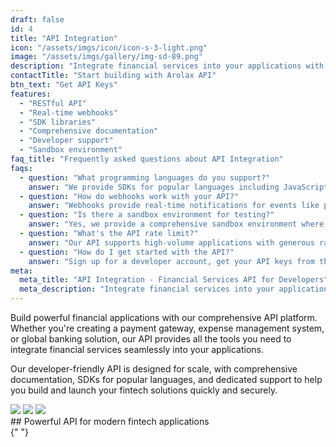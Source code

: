 ```yaml
---
draft: false
id: 4
title: "API Integration"
icon: "/assets/imgs/icon/icon-s-3-light.png"
image: "/assets/imgs/gallery/img-sd-89.png"
description: "Integrate financial services into your applications with our robust API. Build powerful fintech solutions with real-time data."
contactTitle: "Start building with Arolax API"
btn_text: "Get API Keys"
features:
  - "RESTful API"
  - "Real-time webhooks"
  - "SDK libraries"
  - "Comprehensive documentation"
  - "Developer support"
  - "Sandbox environment"
faq_title: "Frequently asked questions about API Integration"
faqs:
  - question: "What programming languages do you support?"
    answer: "We provide SDKs for popular languages including JavaScript, Python, Java, PHP, Ruby, and Go. Our RESTful API can be integrated with any language that supports HTTP requests."
  - question: "How do webhooks work with your API?"
    answer: "Webhooks provide real-time notifications for events like payment confirmations, account updates, and transaction status changes. You can configure webhook endpoints to receive instant updates."
  - question: "Is there a sandbox environment for testing?"
    answer: "Yes, we provide a comprehensive sandbox environment where you can test all API endpoints without processing real transactions. This allows you to develop and test your integration safely."
  - question: "What's the API rate limit?"
    answer: "Our API supports high-volume applications with generous rate limits. Enterprise customers get dedicated infrastructure with custom rate limits based on their specific needs."
  - question: "How do I get started with the API?"
    answer: "Sign up for a developer account, get your API keys from the dashboard, and start with our comprehensive documentation and code examples. Our developer support team is available to help."
meta:
  meta_title: "API Integration - Financial Services API for Developers"
  meta_description: "Integrate financial services into your applications with our robust API. Real-time data, webhooks, and comprehensive SDKs. Build powerful fintech solutions."
---
```


Build powerful financial applications with our comprehensive API platform. Whether you're creating a payment gateway, expense management system, or global banking solution, our API provides all the tools you need to integrate financial services seamlessly into your applications.

Our developer-friendly API is designed for scale, with comprehensive documentation, SDKs for popular languages, and dedicated support to help you build and launch your fintech solutions quickly and securely.

<div className="border-0 lg:border-t-[1px] mt-[66px]">
  <div className="working-steps grid gap-y-[40px] gap-x-[30px] sm:grid-cols-2 lg:grid-cols-4 container2">
    <WorkStep
      title="API Setup"
      description="Get your API keys and access our comprehensive documentation. Set up authentication and start testing in our sandbox environment."
    />
    <WorkStep
      title="Integration Development"
      description="Use our SDKs and code examples to integrate financial services into your application. Test thoroughly in sandbox mode."
    />
    <WorkStep
      title="Webhook Configuration"
      description="Set up webhooks for real-time notifications. Configure endpoints to receive instant updates on transactions and account changes."
    />
    <WorkStep
      title="Production Deployment"
      description="Deploy your integration to production with confidence. Our team provides support throughout the launch process."
    />
  </div>
</div>
<div className="mt-[53px] grid gap-[10px] grid-cols-2 lg:gap-[30px] sm:grid-cols-3 container2">
  <img src="/assets/imgs/gallery/img-s-89.jpg" />
  <img src="/assets/imgs/gallery/img-s-90.jpg" />
  <img src="/assets/imgs/gallery/img-s-91.jpg" />
</div>

<div className="features-area container2 section-spacing-top">
  ## Powerful API for modern fintech applications
  <FeatureContent
    img="/assets/imgs/gallery/img-s-92.jpg"
    description1="Our RESTful API provides access to all our financial services, from account management to global payments. With comprehensive documentation, SDKs for popular languages, and real-time webhooks, you can build sophisticated fintech applications that scale with your business needs."
    description2="Whether you're building a payment gateway, expense management platform, or global banking solution, our API gives you the flexibility and power to create innovative financial products. Our developer support team is available to help you integrate quickly and launch with confidence."
  />
</div>{" "}
